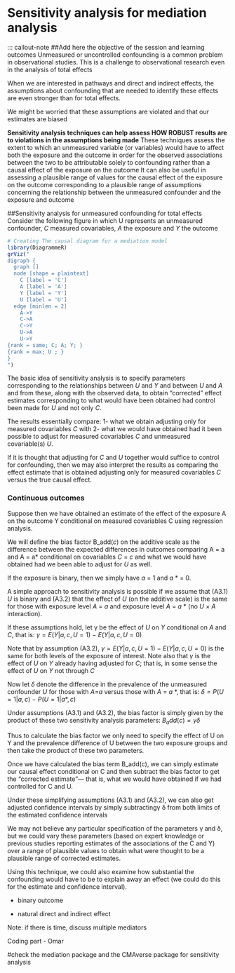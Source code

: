 # Sensitivity analysis for mediation analysis
::: callout-note
##Add here the objective of the session and learning outcomes
Unmeasured or uncontrolled confounding is a common problem in observational studies. This is a challenge to observational research    even in the analysis of total effects

When we are interested in pathways and direct and indirect effects, the assumptions about confounding that are needed to identify     these effects are even stronger than for total effects. 

We might be worried that these assumptions are violated and that our estimates are biased

**Sensitivity analysis techniques can help assess HOW ROBUST results are to violations in the assumptions being made**
These techniques assess the extent to which an unmeasured variable (or variables) would have to affect both the exposure and the outcome in order for the observed associations between the two to be attributable solely to confounding rather than a causal effect of the exposure on the outcome
It can also be useful in assessing a plausible range of values for the causal effect of the exposure on the outcome corresponding to a plausible range of assumptions concerning the relationship between the unmeasured confounder and the exposure and outcome

##Sensitivity analysis for unmeasured confounding for total effects
Consider the following  figure in which U represents an unmeasured confounder, *C* measured covariables, *A* the exposure and *Y* the outcome

```r
# Creating The causal diagram for a mediation model
library(DiagrammeR)
grViz("
digraph {
  graph []
  node [shape = plaintext]
    C [label = 'C']
    A [label = 'A']
    Y [label = 'Y']
    U [label = 'U']
  edge [minlen = 2]
    A->Y
    C->A
    C->Y
    U->A
    U->Y
{rank = same; C; A; Y; }
{rank = max; U ; }
}
")
```
The basic idea of sensitivity analysis is to specify parameters corresponding to the relationships between *U* and *Y* and between *U* and *A* and from these, along with the observed data, to obtain “corrected” effect estimates corresponding to what would have been obtained had control been made for *U* and not only *C*.

The results essentially compare:
1- what we obtain adjusting only for measured covariables *C* with 
2- what we would have obtained had it been possible to adjust for measured covariables *C* and unmeasured covariable(s) *U*. 

If it is thought that adjusting for *C* and *U* together would suffice to control for confounding, then we may also interpret the results as comparing the effect estimate that is obtained adjusting only for measured covariables *C* versus the true causal effect.

### Continuous outcomes
Suppose then we have obtained an estimate of the effect of the exposure A on the outcome Y conditional on measured covariables C using
regression analysis. 

We will define the bias factor B_add(*c*) on the additive scale as the difference between the expected differences in outcomes comparing A = a and A = a* conditional on covariables *C* = *c* and what we would have obtained had we been able to adjust for *U* as well.

If the exposure is binary, then we simply have *a* = 1 and *a* * = 0.

A  simple approach to sensitivity analysis is possible if we assume that (A3.1) *U*  is binary and (A3.2) that the effect of *U* (on the additive scale) is the same for those with exposure level *A* = *a* and exposure level *A* = *a* * (no *U* × *A* interaction).

If these assumptions hold, let γ be the effect of *U* on *Y* conditional on *A* and *C*, that is:
$γ = E(Y|a, c,U = 1)$ − $E(Y|a, c,U = 0)$

Note that by assumption (A3.2), $γ = E(Y|a, c,U = 1)$ − $E(Y|a, c,U = 0)$ is the same for both levels of the exposure of interest. Note also that *γ* is the effect of *U* on *Y* already having adjusted for *C*; that is, in some sense the effect of *U* on *Y* not
through *C* 

Now let *δ* denote the difference in the prevalence of the unmeasured confounder *U* for those with *A*=*a* versus those with
*A* = *a* *, that is:
$δ = P(U = 1|a, c)$ − $P(U = 1|a*, c)$

Under assumptions (A3.1) and (A3.2), the bias factor is simply given by the product of these two sensitivity analysis parameters:
$B_add(c) = γ δ$

Thus to calculate the bias factor we only need to specify the effect of U on Y and the prevalence difference of U between the two exposure groups and then take the product of these two parameters. 

Once we have calculated the bias term B_add(c), we can simply estimate our causal effect conditional on C and then subtract the
bias factor to get the “corrected estimate”— that is, what we would have obtained if we had controlled for C and U.

Under these simplifying assumptions (A3.1) and (A3.2), we can also get adjusted confidence intervals by simply subtractingγ δ from
both limits of the estimated confidence intervals

We may not believe any particular specification of the parameters γ and δ, but we could vary these parameters (based on expert knowledge or previous studies reporting estimates of the associations of the C and Y) over a range of plausible values to obtain what were thought to be a plausible range of corrected estimates.
 
Using this technique, we could also examine how substantial the confounding would have to be to explain away an effect
(we could do this for the estimate and confidence interval).


- binary outcome  




- natural direct and indirect effect

Note: if there is time, discuss multiple mediators

Coding part - Omar

#check the mediation package and the CMAverse package for sensitivity analysis
